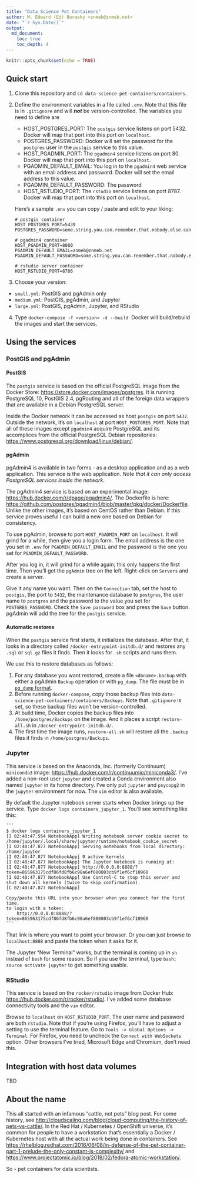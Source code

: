```yaml
---
title: "Data Science Pet Containers"
author: M. Edward (Ed) Borasky <znmeb@znmeb.net>
date: "`r Sys.Date()`"
output: 
  md_document:
    toc: true
    toc_depth: 4
---
```


```r
knitr::opts_chunk$set(echo = TRUE)
```

## Quick start
1. Clone this repository and `cd data-science-pet-containers/containers`.
2. Define the environment variables in a file called `.env`. Note that this file is in `.gitignore` and will ***not*** be version-controlled. The variables you need to define are

    * HOST_POSTGRES_PORT: The `postgis` service listens on port 5432. Docker will map that port into this port on   `localhost`.
    * POSTGRES_PASSWORD: Docker will set the password for the `postgres` user in the `postgis` service to this value.
    * HOST_PGADMIN_PORT: The `pgadmin4` service listens on port 80. Docker will map that port into this port on `localhost`.
    * PGADMIN_DEFAULT_EMAIL: You log in to the `pgadmin4` web service with an email address and password. Docker will set the email address to this value.
    * PGADMIN_DEFAULT_PASSWORD: The password
    * HOST_RSTUDIO_PORT: The `rstudio` service listens on port 8787. Docker will map that port into this port on `localhost`.

    Here's a sample `.env` you can copy / paste and edit to your liking:
    
    ```
    # postgis container
    HOST_POSTGRES_PORT=5439
    POSTGRES_PASSWORD=some.string.you.can.remember.that.nobody.else.can.guess

    # pgadmin4 container
    HOST_PGADMIN_PORT=8080
    PGADMIN_DEFAULT_EMAIL=znmeb@znmeb.net
    PGADMIN_DEFAULT_PASSWORD=some.string.you.can.remember.that.nobody.else.can.guess

    # rstudio server container
    HOST_RSTUDIO_PORT=8786
    ```
3. Choose your version:

* `small.yml`: PostGIS and pgAdmin only
* `medium.yml`: PostGIS, pgAdmin, and Jupyter
* `large.yml`: PostGIS, pgAdmin, Jupyter, and RStudio
4. Type `docker-compose -f <version> -d --build`. Docker will build/rebuild the images and start the services.

## Using the services

### PostGIS and pgAdmin

#### PostGIS
The `postgis` service is based on the official PostgreSQL image from the Docker Store: <https://store.docker.com/images/postgres>. It is running PostgreSQL 10, PostGIS 2.4, pgRouting and all of the foreign data wrappers that are available in a Debian PostgreSQL server. 

Inside the Docker network it can be accessed as host `postgis` on port `5432`. Outside the network, it's on `localhost` at port `HOST_POSTGRES_PORT`. Note that all of these images except `pgadmin4` acquire PostgreSQL and its accomplices from the official PostgreSQL Debian repositories: <https://www.postgresql.org/download/linux/debian/>.

#### pgAdmin
pgAdmin4 is available in two forms - as a desktop application and as a web application. This service is the web application. *Note that it can only access PostgreSQL services inside the network*.

The pgAdmin4 service is based on an experimental image: <https://hub.docker.com/r/dpage/pgadmin4/>. The Dockerfile is here: <https://github.com/postgres/pgadmin4/blob/master/pkg/docker/Dockerfile>. Unlike the other images, it's based on CentOS rather than Debian. If this service proves useful I can build a new one based on Debian for consistency.

To use pgAdmin, browse to port `HOST_PGADMIN_PORT` on `localhost`. It will grind for a while, then give you a login form. The email address is the one you set in `.env` for `PGADMIN_DEFAULT_EMAIL` and the password is the one you set for `PGADMIN_DEFAULT_PASSWORD`.

After you log in, it will grind for a while again; this only happens the first time. Then you'll get the `pgAdmin` tree on the left. Right-click on `Servers` and create a server.

Give it any name you want. Then on the `Connection` tab, set the host to `postgis`, the port to `5432`, the maintenance database to `postgres`, the user name to `postgres` and the password to the value you set for `POSTGRES_PASSWORD`. Check the `Save password` box and press the `Save` button. pgAdmin will add the tree for the `postgis` service.

#### Automatic restores
When the `postgis` service first starts, it initializes the database. After that, it looks in a directory called `/docker-entrypoint-initdb.d/` and restores any `.sql` or `sql.gz` files it finds. Then it looks for `.sh` scripts and runs them.

We use this to restore databases as follows:

1. For any database you want restored, create a file `<dbname>.backup` with either a pgAdmin `Backup` operation or with `pg_dump`. The file must be in [`pg_dump` format](https://www.postgresql.org/docs/current/static/app-pgdump.html).
2. Before running `docker-compose`, copy those backup files into `data-science-pet-containers/containers/Backups`. Note that `.gitignore` is set, so these backup files won't be version-controlled.
3. At build time, Docker copies the backup files into `/home/postgres/Backups` on the image. And it places a script `restore-all.sh` in `/docker-entrypoint-initdb.d/`.
4. The first time the image runs, `restore-all.sh` will restore all the `.backup` files it finds in `/home/postgres/Backups`.

### Jupyter
This service is based on the Anaconda, Inc. (formerly Continuum) `miniconda3` image: <https://hub.docker.com/r/continuumio/miniconda3/>. I've added a non-root user `jupyter` and created a Conda environment also named `jupyter` in its home directory. I've only put `jupyter` and `psycopg2` in the `jupyter` environment for now. The `vim` editor is also available.

By default the Jupyter notebook server starts when Docker brings up the service. Type `docker logs containers_jupyter_1`. You'll see something like this:

    ```
    $ docker logs containers_jupyter_1 
    [I 02:40:47.554 NotebookApp] Writing notebook server cookie secret to /home/jupyter/.local/share/jupyter/runtime/notebook_cookie_secret
    [I 02:40:47.877 NotebookApp] Serving notebooks from local directory: /home/jupyter
    [I 02:40:47.877 NotebookApp] 0 active kernels
    [I 02:40:47.877 NotebookApp] The Jupyter Notebook is running at:
    [I 02:40:47.877 NotebookApp] http://0.0.0.0:8888/?token=865963175cdf86fd8fb6c98a6ef880803cb9f1ef6cf10960
    [I 02:40:47.877 NotebookApp] Use Control-C to stop this server and shut down all kernels (twice to skip confirmation).
    [C 02:40:47.877 NotebookApp] 
    
    Copy/paste this URL into your browser when you connect for the first time,
    to login with a token:
        http://0.0.0.0:8888/?token=865963175cdf86fd8fb6c98a6ef880803cb9f1ef6cf10960
    ```

That link is where you want to point your browser. Or you can just browse to `localhost:8888` and paste the token when it asks for it.

The Jupyter "New Terminal" works, but the terminal is coming up in `sh` instead of `bash` for some reason. So if you use the terminal, type `bash; source activate jupyter` to get something usable.

### RStudio
This service is based on the `rocker/rstudio` image from Docker Hub: <https://hub.docker.com/r/rocker/rstudio/>. I've added some database connectivity tools and the `vim` editor.

Browse to `localhost` on `HOST_RSTUDIO_PORT`. The user name and password are both `rstudio`. Note that if you're using Firefox, you'll have to adjust a setting to use the terminal feature. Go to `Tools -> Global Options -> Terminal`. For Firefox, you need to uncheck the `Connect with WebSockets` option. Other browsers I've tried, Microsoft Edge and Chromium, don't need this.

## Integration with host data volumes
TBD

## About the name
This all started with an infamous "cattle, not pets" blog post. For some history, see <http://cloudscaling.com/blog/cloud-computing/the-history-of-pets-vs-cattle/>. In the Red Hat / Kubernetes / OpenShift universe, it's common for people to have a workstation that's essentially a Docker / Kubernetes host with all the actual work being done in containers. See <https://rhelblog.redhat.com/2016/06/08/in-defense-of-the-pet-container-part-1-prelude-the-only-constant-is-complexity/> and <https://www.projectatomic.io/blog/2018/02/fedora-atomic-workstation/>.

So - pet containers for data scientists.
